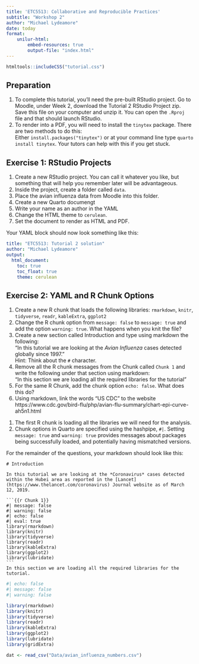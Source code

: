 ```yaml
---
title: 'ETC5513: Collaborative and Reproducible Practices'
subtitle: "Workshop 2"
author: "Michael Lydeamore"
date: today
format:
    unilur-html: 
        embed-resources: true
        output-file: "index.html"
---
```


```r
htmltools::includeCSS("tutorial.css")
```

::: {.callout-note collapse="true"}
## Preparation

1.  To complete this tutorial, you'll need the pre-built RStudio project. Go to Moodle, under Week 2, download the Tutorial 2 RStudio Project zip.\
    Save this file on your computer and unzip it. You can open the `.Rproj` file and that should launch RStudio.
2.  To render into a PDF, you will need to install the `tinytex` package. There are two methods to do this:\
    Either `install.packages("tinytex")` or at your command line type `quarto install tinytex`. Your tutors can help with this if you get stuck.
:::

## Exercise 1: RStudio Projects

1. Create a new RStudio project. You can call it whatever you like, but something that will help you remember later will be advantageous.
2. Inside the project, create a folder called `data`. 
3. Place the avian influenza data from Moodle into this folder.
4. Create a new Quarto documengt
5. Write your name as an author in the YAML
6. Change the HTML theme to `cerulean`.
7. Set the document to render as HTML and PDF.


::: unilur-solution
Your YAML block should now look something like this:

``` yaml
title: "ETC5513: Tutorial 2 solution"
author: "Michael Lydeamore"
output:
  html_document:
    toc: true
    toc_float: true
    theme: cerulean
```
:::

## Exercise 2: YAML and R Chunk Options

1. Create a new R chunk that loads the following libraries: `rmarkdown`, `knitr`, `tidyverse`, `readr`, `kableExtra`, `ggplot2`
2.  Change the R chunk option from `message: false` to `message: true` and add the option `warning: true`. What happens when you knit the file?
3.  Create a new section called Introduction and type using markdown the following:\
    "In this tutorial we are looking at the *Avian Influenza* cases detected globally since 1997."\
    Hint: Think about the `#` character.
4.  Remove all the R chunk messages from the Chunk called `Chunk 1` and write the following under that section using markdown:\
    "In this section we are loading all the required libraries for the tutorial"
5.  For the same R Chunk, add the chunk option `echo: false`. What does this do?
6.  Using markdown, link the words "US CDC" to the website https://www.cdc.gov/bird-flu/php/avian-flu-summary/chart-epi-curve-ah5n1.html

::: unilur-solution
1.  The first R chunk is loading all the libraries we will need for the analysis.
2.  Chunk options in Quarto are specified using the hashpipe, `#|`. Setting `message: true` and `warning: true` provides messages about packages being successfully loaded, and potentially having mismatched versions.

For the remainder of the questions, your markdown should look like this:

```` verbatim
# Introduction

In this tutorial we are looking at the *Coronavirus* cases detected within the Hubei area as reported in the [Lancet](https://www.thelancet.com/coronavirus) Journal website as of March 12, 2019.

```{{r Chunk 1}}
#| message: false
#| warning: false
#| echo: false
#| eval: true
library(rmarkdown)
library(knitr)
library(tidyverse)
library(readr)
library(kableExtra)
library(ggplot2)
library(lubridate)
```
In this section we are loading all the required libraries for the tutorial.
````
:::

```r
#| echo: false
#| message: false
#| warning: false

library(rmarkdown)
library(knitr)
library(tidyverse)
library(readr)
library(kableExtra)
library(ggplot2)
library(lubridate)
library(gridExtra)

dat <- read_csv("Data/avian_influenza_numbers.csv")
```